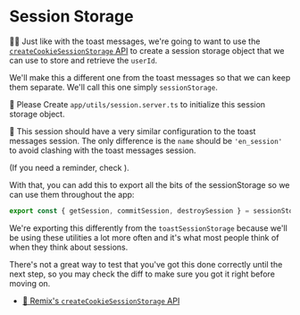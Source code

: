 # Session Storage

👨‍💼 Just like with the toast messages, we're going to want to use the
[`createCookieSessionStorage` API](https://remix.run/docs/en/main/utils/sessions#createcookiesessionstorage)
to create a session storage object that we can use to store and retrieve the
`userId`.

We'll make this a different one from the toast messages so that we can keep them
separate. We'll call this one simply `sessionStorage`.

🐨 Please <InlineFile file="app/utils/session.server.ts">Create `app/utils/session.server.ts`</InlineFile>
to initialize this session storage object.

🐨 This session should have a very similar configuration to the toast messages
session. The only difference is the `name` should be `'en_session'` to avoid
clashing with the toast messages session.

(If you need a reminder, check <InlineFile file="app/utils/toast.server.ts" />).

With that, you can add this to export all the bits of the sessionStorage so we
can use them throughout the app:

```ts filename=app/utils/session.server.ts start=14
export const { getSession, commitSession, destroySession } = sessionStorage
```

We're exporting this differently from the `toastSessionStorage` because we'll
be using these utilities a lot more often and it's what most people think of
when they think about sessions.

There's not a great way to test that you've got this done correctly until the
next step, so you <Link to="?preview=diff">may check the diff</Link> to
make sure you got it right before moving on.

- [📜 Remix's `createCookieSessionStorage` API](https://remix.run/docs/en/main/utils/sessions#createcookiesessionstorage)
